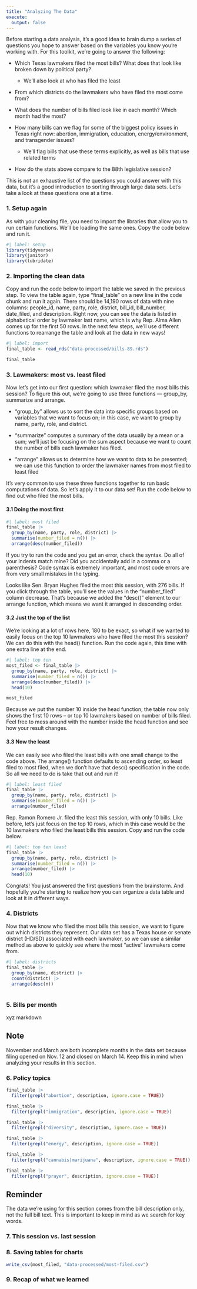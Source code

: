 ```yaml
---
title: "Analyzing The Data"
execute: 
  output: false
---
```


Before starting a data analysis, it's a good idea to brain dump a series of questions you hope to answer based on the variables you know you're working with. For this toolkit, we're going to answer the following:

-   Which Texas lawmakers filed the most bills? What does that look like broken down by political party?

    -   We'll also look at who has filed the least

-   From which districts do the lawmakers who have filed the most come from?

-   What does the number of bills filed look like in each month? Which month had the most?

-   How many bills can we flag for some of the biggest policy issues in Texas right now: abortion, immigration, education, energy/environment, and transgender issues?

    -   We'll flag bills that use these terms explicitly, as well as bills that use related terms

-   How do the stats above compare to the 88th legislative session?

This is not an exhaustive list of the questions you could answer with this data, but it's a good introduction to sorting through large data sets. Let's take a look at these questions one at a time.

### 1. Setup again

As with your cleaning file, you need to import the libraries that allow you to run certain functions. We'll be loading the same ones. Copy the code below and run it.

```r
#| label: setup
library(tidyverse)
library(janitor)
library(lubridate)
```

### 2. Importing the clean data

Copy and run the code below to import the table we saved in the previous step. To view the table again, type "final_table" on a new line in the code chunk and run it again. There should be 14,190 rows of data with nine columns: people_id, name, party, role, district, bill_id, bill_number, date_filed, and description. Right now, you can see the data is listed in alphabetical order by lawmaker last name, which is why Rep. Alma Allen comes up for the first 50 rows. In the next few steps, we'll use different functions to rearrange the table and look at the data in new ways!

```r
#| label: import
final_table <- read_rds("data-processed/bills-89.rds")

final_table
```

### 3. Lawmakers: most vs. least filed

Now let's get into our first question: which lawmaker filed the most bills this session? To figure this out, we're going to use three functions — group_by, summarize and arrange.

-   "group_by" allows us to sort the data into specific groups based on variables that we want to focus on; in this case, we want to group by name, party, role, and district.

-   "summarize" computes a summary of the data usually by a mean or a sum; we'll just be focusing on the sum aspect because we want to count the number of bills each lawmaker has filed.

-   "arrange" allows us to determine how we want to data to be presented; we can use this function to order the lawmaker names from most filed to least filed

It's very common to use these three functions together to run basic computations of data. So let's apply it to our data set! Run the code below to find out who filed the most bills.

#### 3.1 Doing the most first

```r
#| label: most filed 
final_table |> 
  group_by(name, party, role, district) |> 
  summarise(number_filed = n()) |> 
  arrange(desc(number_filed))
```

::: {.callout-tip title="Tip"}
If you try to run the code and you get an error, check the syntax. Do all of your indents match mine? Did you accidentally add in a comma or a parenthesis? Code syntax is extremely important, and most code errors are from very small mistakes in the typing.
:::

Looks like Sen. Bryan Hughes filed the most this session, with 276 bills. If you click through the table, you'll see the values in the "number_filed" column decrease. That's because we added the "desc()" element to our arrange function, which means we want it arranged in descending order.

#### 3.2 Just the top of the list

We're looking at a lot of rows here, 180 to be exact, so what if we wanted to easily focus on the top 10 lawmakers who have filed the most this session? We can do this with the head() function. Run the code again, this time with one extra line at the end.

```r
#| label: top ten
most_filed <- final_table |> 
  group_by(name, party, role, district) |> 
  summarise(number_filed = n()) |> 
  arrange(desc(number_filed)) |> 
  head(10)

most_filed
```

Because we put the number 10 inside the head function, the table now only shows the first 10 rows – or top 10 lawmakers based on number of bills filed. Feel free to mess around with the number inside the head function and see how your result changes.

#### 3.3 Now the least

We can easily see who filed the least bills with one small change to the code above. The arrange() function defaults to ascending order, so least filed to most filed, when we don't have that desc() specification in the code. So all we need to do is take that out and run it!

```r
#| label: least filed
final_table |> 
  group_by(name, party, role, district) |> 
  summarise(number_filed = n()) |> 
  arrange(number_filed)
```

Rep. Ramon Romero Jr. filed the least this session, with only 10 bills. Like before, let's just focus on the top 10 rows, which in this case would be the 10 lawmakers who filed the least bills this session. Copy and run the code below.

```r
#| label: top ten least 
final_table |> 
  group_by(name, party, role, district) |> 
  summarise(number_filed = n()) |> 
  arrange(number_filed) |> 
  head(10)
```

Congrats! You just answered the first questions from the brainstorm. And hopefully you're starting to realize how you can organize a data table and look at it in different ways.

### 4. Districts

Now that we know who filed the most bills this session, we want to figure out which districts they represent. Our data set has a Texas house or senate district (HD/SD) associated with each lawmaker, so we can use a similar method as above to quickly see where the most "active" lawmakers come from.

```r
#| label: districts
final_table |> 
  group_by(name, district) |> 
  count(district) |> 
  arrange(desc(n))
  

```

### 5. Bills per month

xyz markdown

::: {.callout-note icon="false"}
## Note

November and March are both incomplete months in the data set because filing opened on Nov. 12 and closed on March 14. Keep this in mind when analyzing your results in this section.
:::

### 6. Policy topics

```r
final_table |> 
  filter(grepl("abortion", description, ignore.case = TRUE))
```

```r
final_table |> 
  filter(grepl("immigration", description, ignore.case = TRUE))
```

```r
final_table |> 
  filter(grepl("diversity", description, ignore.case = TRUE))
```

```r
final_table |> 
  filter(grepl("energy", description, ignore.case = TRUE))
```

```r
final_table |> 
  filter(grepl("cannabis|marijuana", description, ignore.case = TRUE))
```

```r
final_table |> 
  filter(grepl("prayer", description, ignore.case = TRUE))
```

::: {.callout-note icon="false"}
## Reminder

The data we're using for this section comes from the bill description only, not the full bill text. This is important to keep in mind as we search for key words.
:::

### 7. This session vs. last session

### 8. Saving tables for charts

```r
write_csv(most_filed, "data-processed/most-filed.csv")
```

### 9. Recap of what we learned

